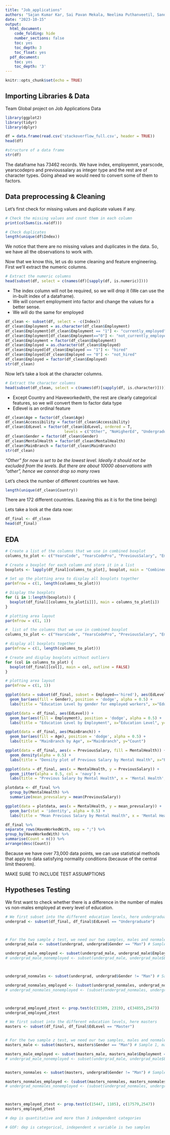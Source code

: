 ```yaml
---
title: "Job_applications"
authors: "Sajan Kumar Kar, Sai Pavan Mekala, Neelima Puthanveetil, Sandhya Karki"
date: "2023-10-15"
output:
  html_document:
    code_folding: hide
    number_sections: false
    toc: yes
    toc_depth: 3
    toc_float: yes
  pdf_document:
    toc: yes
    toc_depth: '3'
---
```


```r
knitr::opts_chunk$set(echo = TRUE)
```

## Importing Libraries & Data
Team Global project on Job Applications Data
```r
library(ggplot2)
library(tidyr)
library(dplyr)
```


```r
df = data.frame(read.csv('stackoverflow_full.csv', header = TRUE))
head(df)
```
```r
#structure of a data frame 
str(df) 
```
The dataframe has 73462 records. We have index, employemnt, yearscode, yearscodepro and previoussalary as integer type and the rest are of character types. Going ahead we would need to convert some of them to factors.

## Data preprocessing & Cleaning

Let's first check for missing values and duplicate values if any.

```r
# Check the missing values and count them in each column
print(colSums(is.na(df)))
```

```r
# Check duplicates
length(unique(df$Index))
```

We notice that there are no missing values and duplicates in the data. So, we have all the observations to work with.

Now that we know this, let us do some cleaning and feature engineering. First we'll extract the numeric columns.

```r
# Extract the numeric columns
head(subset(df, select = c(names(df)[sapply(df, is.numeric)])))
```

* The index column will not be required, so we will drop it (We can use the in-built index of a dataframe).
* We will convert employment into factor and change the values for a better sense.
* We will do the same for employed

```r
df_clean <- subset(df, select = -c(Index))
df_clean$Employment = as.character(df_clean$Employment)
df_clean$Employment[df_clean$Employment == "1"] <- "currently_employed"
df_clean$Employment[df_clean$Employment=="0"] <- "not_currently_employed"
df_clean$Employment = factor(df_clean$Employment)
df_clean$Employed = as.character(df_clean$Employed)
df_clean$Employed[df_clean$Employed == "1"] <- "hired"
df_clean$Employed[df_clean$Employed == "0"] <- "not_hired"
df_clean$Employed = factor(df_clean$Employed)
str(df_clean)
```
Now let's take a look at the character columns.

```r
# Extract the character columns
head(subset(df_clean, select = c(names(df)[sapply(df, is.character)])))

```

* Except Country and Haveworkedwith, the rest are clearly categorical features, so we will convert them to factor data type
* Edlevel is an ordinal feature 


```r
df_clean$Age = factor(df_clean$Age)
df_clean$Accessibility = factor(df_clean$Accessibility)
df_clean$EdLevel = factor(df_clean$EdLevel, ordered = T, 
                          levels = c("Other", "NoHigherEd", "Undergraduate", "Master", "PhD"))
df_clean$Gender = factor(df_clean$Gender)
df_clean$MentalHealth = factor(df_clean$MentalHealth)
df_clean$MainBranch = factor(df_clean$MainBranch)
str(df_clean)
```

*"Other" for now is set to be the lowest level. Ideally it should not be excluded from the levels. But there are about 10000 observations with "other", hence we cannot drop so many rows*

Let's check the number of different countries we have.

```r
length(unique(df_clean$Country))

```

There are 172 different countries. (Leaving this as it is for the time being)

Lets take a look at the data now:
```r
df_final <- df_clean
head(df_final)

```


## EDA

```r
# Create a list of the columns that we use in combined boxplot
columns_to_plot <- c("YearsCode", "YearsCodePro", "PreviousSalary", "Employed", "ComputerSkills")

# Create a boxplot for each column and store it in a list
boxplots <- lapply(df_final[columns_to_plot], boxplot, main = "Combined Boxplot")

# Set up the plotting area to display all boxplots together
par(mfrow = c(1, length(columns_to_plot)))

# Display the boxplots
for (i in 1:length(boxplots)) {
  boxplot(df_final[[columns_to_plot[i]]], main = columns_to_plot[i])
}

# plotting area layout
par(mfrow = c(1, 1))
```


```r
#  list of the columns that we use in combined boxplot
columns_to_plot <- c("YearsCode", "YearsCodePro", "PreviousSalary", "Employed", "ComputerSkills")

# display all boxplots together
par(mfrow = c(1, length(columns_to_plot)))

# Create and display boxplots without outliers
for (col in columns_to_plot) {
  boxplot(df_final[[col]], main = col, outline = FALSE)
}

# plotting area layout
par(mfrow = c(1, 1))
```



```r

ggplot(data = subset(df_final, subset = Employed=='hired'), aes(EdLevel, after_stat(count))) + 
  geom_bar(aes(fill = Gender), position = 'dodge', alpha = 0.5) +
  labs(title = "Education Level by gender for employed workers", x="Education Level", y="Count")

```

```r
ggplot(data = df_final, aes(EdLevel)) + 
  geom_bar(aes(fill = Employment), position = 'dodge', alpha = 0.5) +
  labs(title = "Education Level by Employment", x="Education Level", y="Count")

```

```r
ggplot(data = df_final, aes(MainBranch)) + 
  geom_bar(aes(fill = Age), position = 'dodge', alpha = 0.5) +
  labs(title = "MainBranch by Age", x="MainBranch", y="Count")

```

```r
ggplot(data = df_final, aes(x = PreviousSalary, fill = MentalHealth)) +
  geom_density(alpha = 0.5) +
  labs(title = "Density plot of Previous Salary by Mental Health", x="Previous Salary", y= 'Density')

```

```r

ggplot(data = df_final, aes(x = MentalHealth, y = PreviousSalary)) +
  geom_jitter(alpha = 0.5, col = 'navy') +
  labs(title = "Previous Salary by Mental Health", x = 'Mental Health', y="Previous Salary")

```

```r
plotdata <- df_final %>%
  group_by(MentalHealth) %>%
  summarize(mean_prevsalary = mean(PreviousSalary))

ggplot(data = plotdata, aes(x = MentalHealth, y = mean_prevsalary)) +
  geom_bar(stat = 'identity', alpha = 0.5) +
  labs(title = "Mean Previous Salary by Mental Health", x = 'Mental Health', y="Previous Salary")

```


```r

df_final %>%
separate_rows(HaveWorkedWith, sep = ";") %>% 
group_by(HaveWorkedWith) %>%
summarise(Count = n()) %>%
arrange(desc(Count))
```


Because we have over 73,000 data points, we can use statistical methods that apply to data satisfying normality conditions (because of the central limit theorem).

MAKE SURE TO INCLUDE TEST ASSUMPTIONS

## Hypotheses Testing

We first want to check whether there is a difference in the number of males vs non-males employed at every level of education.
```r
# We first subset into the different education levels, here undergraduate
undergrad <- subset(df_final, df_final$EdLevel == "Undergraduate")



# For the two sample z test, we need our two samples, males and nonmales
undergrad_male <- subset(undergrad, undergrad$Gender == "Man") # Sample 1, males

undergrad_male_employed <- subset(undergrad_male, undergrad_male$Employment == "currently_employed")
# undergrad_male_nonemployed <- subset(undergrad_male, undergrad_male$Employment != "currently_employed")



undergrad_nonmales <- subset(undergrad, undergrad$Gender != "Man") # Sample 2, females and nonbinary

undergrad_nonmales_employed <- (subset(undergrad_nonmales, undergrad_nonmales$Employment == "currently_employed"))
# undergrad_nonmales_nonemployed <- (subset(undergrad_nonmales, undergrad_nonmales$Employment != "currently_employed"))



undergrad_employed_ztest <- prop.test(c(31509, 2319), c(34855,2547))
undergrad_employed_ztest
```
```r
# We first subset into the different education levels, here masters
masters <- subset(df_final, df_final$EdLevel == "Master")


# For the two sample z test, we need our two samples, males and nonmales
masters_male <- subset(masters, masters$Gender == "Man") # Sample 1, males

masters_male_employed <- subset(masters_male, masters_male$Employment == "currently_employed")
# undergrad_male_nonemployed <- subset(undergrad_male, undergrad_male$Employment != "currently_employed")


masters_nonmales <- subset(masters, undergrad$Gender != "Man") # Sample 2, females and nonbinary

masters_nonmales_employed <- (subset(masters_nonmales, masters_nonmales$Employment == "currently_employed"))
# undergrad_nonmales_nonemployed <- (subset(undergrad_nonmales, undergrad_nonmales$Employment != "currently_employed"))



masters_employed_ztest <- prop.test(c(15447, 1105), c(17579,2547))
masters_employed_ztest


```

```r
# dep is quantitative and more than 3 independent categories
```

```r
# GOF: dep is categorical, independent x variable is two samples
```

```r
```